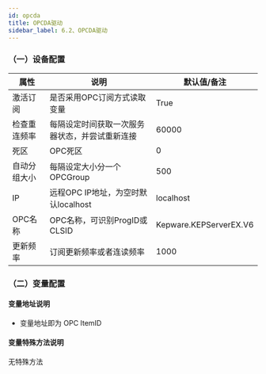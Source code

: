```yaml
---
id: opcda
title: OPCDA驱动
sidebar_label: 6.2、OPCDA驱动
---
```

### （一）设备配置

| 属性           |  说明                    | 默认值/备注|
| ---------------| --------------------------| ---|
| 激活订阅         | 是否采用OPC订阅方式读取变量                | True|
| 检查重连频率         | 每隔设定时间获取一次服务器状态，并尝试重新连接  |60000|
| 死区         | OPC死区              | 0|
| 自动分组大小         | 每隔设定大小分一个OPCGroup              | 500|
| IP         | 远程OPC IP地址，为空时默认localhost            | localhost|
| OPC名称         | OPC名称，可识别ProgID或CLSID             | Kepware.KEPServerEX.V6|
| 更新频率         | 订阅更新频率或者连读频率              | 1000 |


### （二）变量配置
#### 变量地址说明

- 变量地址即为 OPC ItemID


#### 变量特殊方法说明

无特殊方法